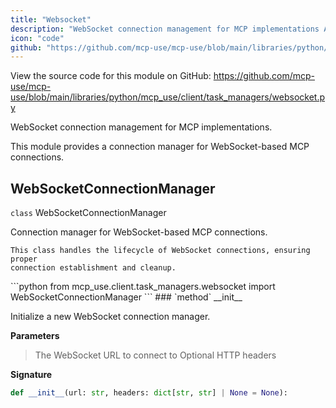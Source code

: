 ```yaml
---
title: "Websocket"
description: "WebSocket connection management for MCP implementations API Documentation"
icon: "code"
github: "https://github.com/mcp-use/mcp-use/blob/main/libraries/python/mcp_use/client/task_managers/websocket.py"
---
```



<Callout type="info" title="Source Code">
View the source code for this module on GitHub: <a href='https://github.com/mcp-use/mcp-use/blob/main/libraries/python/mcp_use/client/task_managers/websocket.py' target='_blank' rel='noopener noreferrer'>https://github.com/mcp-use/mcp-use/blob/main/libraries/python/mcp_use/client/task_managers/websocket.py</a>
</Callout>

WebSocket connection management for MCP implementations.

This module provides a connection manager for WebSocket-based MCP connections.

## WebSocketConnectionManager

<div>
<RandomGradientBackground className="rounded-lg p-4 w-full h-full rounded-full">
<div className="text-black">
<div className="text-black font-bold text-xl mb-2 mt-8"><code className="!text-black">class</code> WebSocketConnectionManager</div>

Connection manager for WebSocket-based MCP connections.

    This class handles the lifecycle of WebSocket connections, ensuring proper
    connection establishment and cleanup.

</div>
</RandomGradientBackground>
```python
from mcp_use.client.task_managers.websocket import WebSocketConnectionManager
```

<Card type="info">
### `method` __init__

Initialize a new WebSocket connection manager.


**Parameters**
><ParamField body="url" type="str" required="True" >   The WebSocket URL to connect to </ParamField>
><ParamField body="headers" type="dict[str, str] | None" default="None" >   Optional HTTP headers </ParamField>

**Signature**
```python wrap
def __init__(url: str, headers: dict[str, str] | None = None):
```

</Card>
</div>
